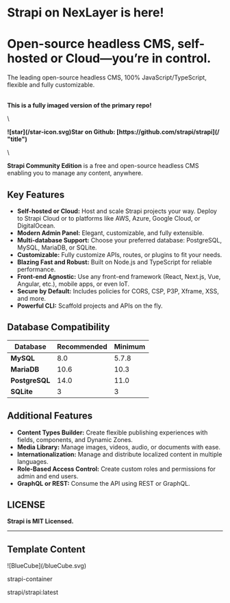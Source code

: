 # Strapi on NexLayer is here!

# Open-source headless CMS, self-hosted or Cloud—you’re in control.

The leading open-source headless CMS, 100% JavaScript/TypeScript, flexible and fully customizable.

\
**This is a fully imaged version of the primary repo!**

\

<strong className="flex">
  ![star](/star-icon.svg)Star on Github: [https://github.com/strapi/strapi](/
  "title")
</strong>

\

**Strapi Community Edition** is a free and open-source headless CMS enabling you to manage any content, anywhere.

## Key Features

- **Self-hosted or Cloud:** Host and scale Strapi projects your way. Deploy to Strapi Cloud or to platforms like AWS, Azure, Google Cloud, or DigitalOcean.
- **Modern Admin Panel:** Elegant, customizable, and fully extensible.
- **Multi-database Support:** Choose your preferred database: PostgreSQL, MySQL, MariaDB, or SQLite.
- **Customizable:** Fully customize APIs, routes, or plugins to fit your needs.
- **Blazing Fast and Robust:** Built on Node.js and TypeScript for reliable performance.
- **Front-end Agnostic:** Use any front-end framework (React, Next.js, Vue, Angular, etc.), mobile apps, or even IoT.
- **Secure by Default:** Includes policies for CORS, CSP, P3P, Xframe, XSS, and more.
- **Powerful CLI:** Scaffold projects and APIs on the fly.

## Database Compatibility

| Database       | Recommended | Minimum |
| -------------- | ----------- | ------- |
| **MySQL**      | 8.0         | 5.7.8   |
| **MariaDB**    | 10.6        | 10.3    |
| **PostgreSQL** | 14.0        | 11.0    |
| **SQLite**     | 3           | 3       |

## Additional Features

- **Content Types Builder:** Create flexible publishing experiences with fields, components, and Dynamic Zones.
- **Media Library:** Manage images, videos, audio, or documents with ease.
- **Internationalization:** Manage and distribute localized content in multiple languages.
- **Role-Based Access Control:** Create custom roles and permissions for admin and end users.
- **GraphQL or REST:** Consume the API using REST or GraphQL.

## LICENSE

**Strapi is MIT Licensed.**

---

## Template Content

<div className="mt-[0px] px-5 py-4 flex gap-[14px] max-w-[750px] 2xl:max-w-[1014px] items-center rounded-[7px] bg-card-color">
  <div className="flex justify-center items-center rounded-[7px] p-2 w-[38px] h-[38px] bg-background">
    ![BlueCube](/blueCube.svg)
  </div>
  <div>
    <p className="font-normal text-base text-white">strapi-container</p>
    <p className="font-normal text-tiny text-description-color">
      strapi/strapi:latest
    </p>
  </div>
</div>
